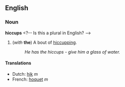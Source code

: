 ==English==
===Noun===
'''hiccups''' <?-- Is this a plural in English? -->

#(''with'' '''the''') A bout of [[hiccup]]ping.
#: ''He has the hiccups - give him a glass of water.''

====Translations====
*Dutch: [[hik]] ''m''
*French: [[hoquet]] ''m''